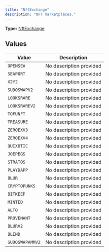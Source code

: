 ```yaml
---
title: "NftExchange"
description: "NFT marketplaces."
---
```


**Type:** [NftExchange](/api-reference/types/nftexchange)

## Values

| Value | Description |
|-------|-------------|
| `OPENSEA` | No description provided |
| `SEAPORT` | No description provided |
| `X2Y2` | No description provided |
| `SUDOSWAPV2` | No description provided |
| `LOOKSRARE` | No description provided |
| `LOOKSRAREV2` | No description provided |
| `TOFUNFT` | No description provided |
| `TREASURE` | No description provided |
| `ZEROEXV3` | No description provided |
| `ZEROEXV4` | No description provided |
| `QUIXOTIC` | No description provided |
| `JOEPEGS` | No description provided |
| `STRATOS` | No description provided |
| `PLAYDAPP` | No description provided |
| `BLUR` | No description provided |
| `CRYPTOPUNKS` | No description provided |
| `BITKEEP` | No description provided |
| `MINTED` | No description provided |
| `ALTO` | No description provided |
| `PROVENANT` | No description provided |
| `BLURV2` | No description provided |
| `BLEND` | No description provided |
| `SUDOSWAPAMMV2` | No description provided |

